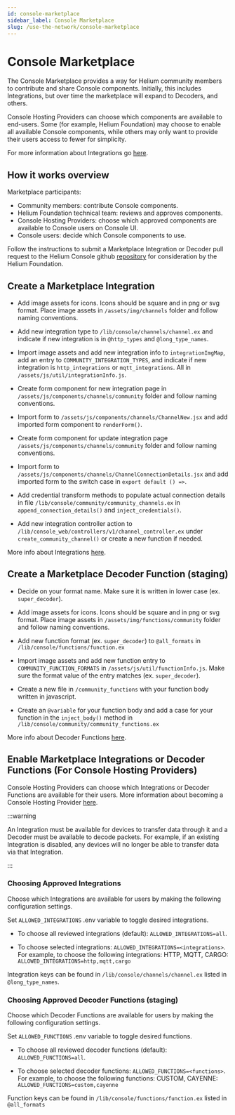 ```yaml
---
id: console-marketplace
sidebar_label: Console Marketplace
slug: /use-the-network/console-marketplace
---
```


# Console Marketplace

The Console Marketplace provides a way for Helium community members to contribute and share Console
components. Initially, this includes Integrations, but over time the marketplace will expand to
Decoders, and others.

Console Hosting Providers can choose which components are available to end-users. Some (for example,
Helium Foundation) may choose to enable all available Console components, while others may only want
to provide their users access to fewer for simplicity.

For more information about Integrations go [here](/use-the-network/console/integrations).

## How it works overview

Marketplace participants:

- Community members: contribute Console components.
- Helium Foundation technical team: reviews and approves components.
- Console Hosting Providers: choose which approved components are available to Console users on
  Console UI.
- Console users: decide which Console components to use.

Follow the instructions to submit a Marketplace Integration or Decoder pull request to the Helium
Console github [repository](https://github.com/helium/console) for consideration by the Helium
Foundation.

## Create a Marketplace Integration

- Add image assets for icons. Icons should be square and in png or svg format. Place image assets in
  `/assets/img/channels` folder and follow naming conventions.

- Add new integration type to `/lib/console/channels/channel.ex` and indicate if new integration is
  in `@http_types` and `@long_type_names`.

- Import image assets and add new integration info to `integrationImgMap`, add an entry to
  `COMMUNITY_INTEGRATION_TYPES`, and indicate if new integration is `http_integrations` or
  `mqtt_integrations`. All in `/assets/js/util/integrationInfo.js`.

- Create form component for new integration page in `/assets/js/components/channels/community`
  folder and follow naming conventions.

- Import form to `/assets/js/components/channels/ChannelNew.jsx` and add imported form component to
  `renderForm()`.

- Create form component for update integration page `/assets/js/components/channels/community`
  folder and follow naming conventions.

- Import form to `/assets/js/components/channels/ChannelConnectionDetails.jsx` and add imported form
  to the switch case in `export default () =>`.

- Add credential transform methods to populate actual connection details in file
  `/lib/console/community/community_channels.ex` in `append_connection_details()` and
  `inject_credentials()`.

- Add new integration controller action to `/lib/console_web/controllers/v1/channel_controller.ex`
  under `create_community_channel()` or create a new function if needed.

More info about Integrations [here](/use-the-network/console/integrations).

## Create a Marketplace Decoder Function (staging)

- Decide on your format name. Make sure it is written in lower case (ex. `super_decoder`).

- Add image assets for icons. Icons should be square and in png or svg format. Place image assets in
  `/assets/img/functions/community` folder and follow naming conventions.

- Add new function format (ex. `super_decoder`) to `@all_formats` in
  `/lib/console/functions/function.ex`

- Import image assets and add new function entry to `COMMUNITY_FUNCTION_FORMATS` in
  `/assets/js/util/functionInfo.js`. Make sure the format value of the entry matches (ex.
  `super_decoder`).

- Create a new file in `/community_functions` with your function body written in javascript.

- Create an `@variable` for your function body and add a case for your function in the
  `inject_body()` method in `/lib/console/community/community_functions.ex`

More info about Decoder Functions [here](/use-the-network/console/functions).

## Enable Marketplace Integrations or Decoder Functions (For Console Hosting Providers)

Console Hosting Providers can choose which Integrations or Decoder Functions are available for their
users. More information about becoming a Console Hosting Provider
[here](/use-the-network/run-a-network-server).

:::warning

An Integration must be available for devices to transfer data through it and a Decoder must be
available to decode packets. For example, if an existing Integration is disabled, any devices will
no longer be able to transfer data via that Integration.

:::

### Choosing Approved Integrations

Choose which Integrations are available for users by making the following configuration settings.

Set `ALLOWED_INTEGRATIONS` .env variable to toggle desired integrations.

- To choose all reviewed integrations (default): `ALLOWED_INTEGRATIONS=all`.

- To choose selected integrations: `ALLOWED_INTEGRATIONS=<integrations>`. For example, to choose the
  following integrations: HTTP, MQTT, CARGO: `ALLOWED_INTEGRATIONS=http,mqtt,cargo`

Integration keys can be found in `/lib/console/channels/channel.ex` listed in `@long_type_names`.

### Choosing Approved Decoder Functions (staging)

Choose which Decoder Functions are available for users by making the following configuration
settings.

Set `ALLOWED_FUNCTIONS` .env variable to toggle desired functions.

- To choose all reviewed decoder functions (default): `ALLOWED_FUNCTIONS=all`.

- To choose selected decoder functions: `ALLOWED_FUNCTIONS=<functions>`. For example, to choose the
  following functions: CUSTOM, CAYENNE: `ALLOWED_FUNCTIONS=custom,cayenne`

Function keys can be found in `/lib/console/functions/function.ex` listed in `@all_formats`

